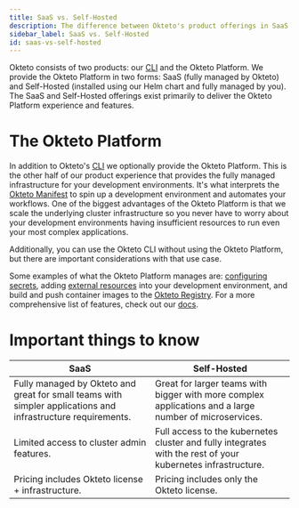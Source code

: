 ```yaml
---
title: SaaS vs. Self-Hosted
description: The difference between Okteto's product offerings in SaaS and Self-Hosted
sidebar_label: SaaS vs. Self-Hosted
id: saas-vs-self-hosted
---
```


Okteto consists of two products: our [CLI](get-started/install-okteto-cli) and the Okteto Platform. We provide the Okteto Platform  in two forms: SaaS (fully managed by Okteto) and Self-Hosted (installed using our Helm chart and fully managed by you). The SaaS and Self-Hosted offerings exist primarily to deliver the Okteto Platform experience and features.

# The Okteto Platform

In addition to Okteto's [CLI](get-started/install-okteto-cli) we optionally provide the Okteto Platform. This is the other half of our product experience that provides the fully managed infrastructure for your development environments. It's what interprets the [Okteto Manifest](/reference/manifest) to spin up a development environment and automates your workflows. One of the biggest advantages of the Okteto Platform is that we scale the underlying cluster infrastructure so you never have to worry about your development environments having insufficient resources to run even your most complex applications.

Additionally, you can use the Okteto CLI without using the Okteto Platform, but there are important considerations with that use case.

Some examples of what the Okteto Platform manages are: [configuring secrets](manifest/okteto-secrets), adding [external resources](manifest/external-resources) into your development environment, and build and push container images to the [Okteto Registry](core/components/container-registry). For a more comprehensive list of features, check out our [docs](/self-hosted/).

# Important things to know

| SaaS | Self-Hosted |
| ---- | ----------- |
| Fully managed by Okteto and great for small teams with simpler applications and infrastructure requirements. | Great for larger teams with bigger with more complex applications and a large number of microservices. |
| Limited access to cluster admin features. | Full access to the kubernetes cluster and fully integrates with the rest of your kubernetes infrastructure. |
| Pricing includes Okteto license + infrastructure. | Pricing includes only the Okteto license. |
